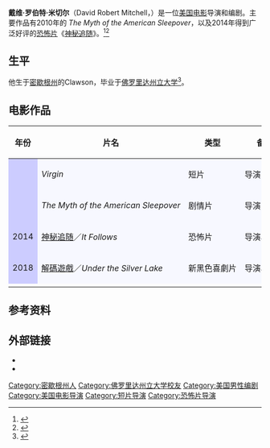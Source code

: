 {{noteTA
|T=zh-hans:戴维·罗伯特·米切尔;zh-hant:大衛·羅伯特·米切爾;
|1=zh-hans:戴维;zh-hant:大衛;
}}
{{Infobox person
| name = 戴维·罗伯特·米切尔
| native_name = David Robert Mitchell
| image = David Robert Mitchell.jpg
| caption = 2010年
| birth_name =
| birth_date = 
| birth_place = [[密歇根州|密歇根州]] Clawson
| occupation = [[电影导演|电影导演]]、[[编剧|编剧]]、[[摄影师|摄影师]]
}}
'''戴维·罗伯特·米切尔'''（David Robert Mitchell，{{bd|1974年||||catIdx=M}}）是一位[[美国电影|美国电影]]导演和编剧。主要作品有2010年的 ''The Myth of the American Sleepover''，以及2014年得到广泛好评的[[恐怖片|恐怖片]]《[[神秘追随|神秘追随]]》。<ref name="nyti_Indi">{{Cite web| title = Indie Horror Movie 'It Follows' Gets Wide Theater Release| last = Press| first = The Associated| work = New York Times| date = 27 March 2015| accessdate = 2015-03-28| url = http://www.nytimes.com/aponline/2015/03/27/arts/ap-us-film-it-follows.html| archive-date = 2015-04-08| archive-url = https://web.archive.org/web/20150408100021/http://www.nytimes.com/aponline/2015/03/27/arts/ap-us-film-it-follows.html| dead-url = no}}</ref><ref name="past_TheF">{{Cite web| title = The Feeling of Following: An Interview with David Robert Mitchell| author = Andy Crump| work = Paste Magazine| date = 2015-03-17| accessdate = 2015-03-28| url = http://www.pastemagazine.com/articles/2015/03/the-feeling-of-following-an-interview-with-david-r.html| archive-date = 2019-09-21| archive-url = https://web.archive.org/web/20190921060956/https://www.pastemagazine.com/articles/2015/03/the-feeling-of-following-an-interview-with-david-r.html| dead-url = no}}</ref>

==生平==
他生于[[密歇根州|密歇根州]]的Clawson，毕业于[[佛罗里达州立大学|佛罗里达州立大学]]<ref name="detr_Davi">{{Cite web| title = David Robert Mitchell brings the spooky to Detroit| author = Adam Graham| work = Detroit News| date = 20 March 2015| accessdate = 2015-03-28| url = http://www.detroitnews.com/story/entertainment/2015/03/20/david-robert-mitchell-brings-spooky-detroit/25045183/| archive-date = 2017-10-16| archive-url = https://web.archive.org/web/20171016121926/http://www.detroitnews.com/story/entertainment/2015/03/20/david-robert-mitchell-brings-spooky-detroit/25045183/| dead-url = no}}</ref>。

==电影作品==
{| class="wikitable sortable"
|- style=background:#ccccff
! 年份
! 片名
! 类型
! 备注
|-
! style="background: #ccccff;" |{{dts|2002}}
| style="background: #f7f8ff; white-space: nowrap;" |''Virgin''
| style="background: #f7f8ff; white-space: nowrap;" |短片
| style="background: #f7f8ff; white-space: nowrap;" |导演
|-
! style="background: #ccccff;" |{{dts|2010}}
| style="background: #f7f8ff; white-space: nowrap;" |''The Myth of the American Sleepover''
| style="background: #f7f8ff; white-space: nowrap;" |剧情片
| style="background: #f7f8ff; white-space: nowrap;" |导演
|-
! style="background: #ccccff;" |2014
| style="background: #f7f8ff; white-space: nowrap;" |[[神秘追随|神秘追随]]／''It Follows''
| style="background: #f7f8ff; white-space: nowrap;" |恐怖片
| style="background: #f7f8ff; white-space: nowrap;" |导演、编剧
|-
! style="background: #ccccff;" |2018
| style="background: #f7f8ff; white-space: nowrap;" |[[解碼遊戲_(2018年電影)|解碼遊戲]]／''Under the Silver Lake''
| style="background: #f7f8ff; white-space: nowrap;" |新黑色喜劇片
| style="background: #f7f8ff; white-space: nowrap;" |导演、编剧
|-
|}

==参考资料==
{{reflist}}

== 外部链接 ==
* {{IMDb name|1379002}}
* {{twitter|drobmitchell}}

{{DEFAULTSORT:Mitchell, David Robert}}

[[Category:密歇根州人|Category:密歇根州人]]
[[Category:佛罗里达州立大学校友|Category:佛罗里达州立大学校友]]
[[Category:美国男性编剧|Category:美国男性编剧]]
[[Category:美国电影导演|Category:美国电影导演]]
[[Category:短片导演|Category:短片导演]]
[[Category:恐怖片导演|Category:恐怖片导演]]
